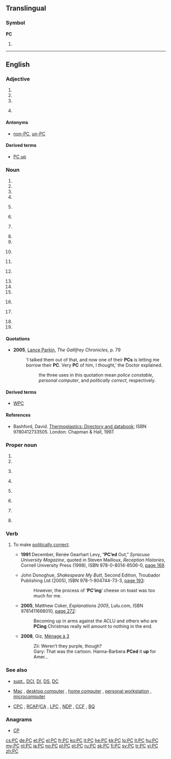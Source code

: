 {{also|pc|pC}}
==Translingual==

===Symbol===
'''PC'''

# {{SI-unit-abb|peta|coulomb|[[electric charge]]}}

----

==English==

===Adjective===
{{en-adj}}

# {{initialism of|[[partially]] [[continuous]]}}
# {{initialism of|politically correct}}
# {{initialism of|pro-choice}}
# {{Canada|politics|dated}} {{initialism of|Progressive Conservative}}

====Antonyms====
* {{sense|politically correct}} [[non-PC]], [[un-PC]]

====Derived terms====
* {{sense|politically correct}} [[#Verb|PC up]]

===Noun===
{{en-noun}}

# {{initialism of|personal computer}}
# {{initialism of|photocopy}}
# {{initialism of|player character}}
# {{initialism of|political correctness}}
# {{organic chemistry}} {{initialism of|polycarbonate}}
# {{initialism of|[[w:Posterior commissure|posterior commissure]]}}
# {{British|Canada}} {{initialism of|police constable}}
# {{initialism of|privy council}}
# {{initialism of|privy councillor}}
# {{US}} {{initialism of|probable cause}}
# {{initialism of|[[w:Probate Court|Probate Court]]}}
# {{context|TV}} {{initialism of|production code}}
# {{initialism of|Professional Corporation}}
# {{initialism of|progressive contextualization}}
# {{initialism of|pubococcygeus muscle}}
# {{computing}} {{initialism of|program counter}}
# {{Canada|politics|dated}} {{initialism of|Progressive Conservative}}
# {{initialism of|protective custody}}
# {{initialism of|private chat}}

====Quotations====
* '''2005''', [[w:Lance Parkin|Lance Parkin]], ''The Gallifrey Chronicles'', p. 79
*: ‘I talked them out of that, and now one of their '''PCs''' is letting me borrow their '''PC'''. Very '''PC''' of him, I thought,’ the Doctor explained.
*:: the three uses in this quotation mean ''police constable'', ''personal computer'', and ''politically correct'', respectively.

====Derived terms====
* {{sense|police constable}} [[WPC]]

====References====
* {{organic chemistry}} Bashford, David.  [http://books.google.com/books?id=ycLq-EYaE0QC&dq=a.+schulman&source=gbs_navlinks_s Thermoplastics: Directory and databook]; ISBN 9780412733505. London: Chapman & Hall, 1997.

===Proper noun===
{{en-proper noun}}

# {{initialism of|Proto-Celtic}}
# {{initialism of|[[w:Penn Central|Penn Central]]}}
# {{US|navy}} {{initialism of|[[w:Coastal Patrol|Coastal Patrol]]}}
# {{initialism of|[[w:Phrozen Crew|Phrozen Crew]]}}
# {{British|politics}} {{initialism of|[[w:Plaid Cymru|Plaid Cymru]]}}
# {{US}} {{initialism of|[[w:Presbyterian Church|Presbyterian Church]]}}
# {{Canada|politics}} {{initialism of|[[w:Progressive Canadian Party|Progressive Canadian Party]]}}
# {{Canada|politics|dated}} {{initialism of|Progressive Conservative Party}}

===Verb===
{{en-verb}}

# {{context|with ''up''}} To make [[politically correct]].
#* '''1991''' December, Renée Gearhart Levy, “'''PC’ed''' Out,” ''Syracuse University Magazine'', quoted in Steven Mailloux, ''Reception Histories'', Cornell University Press (1998), ISBN 978-0-8014-8506-0, [http://books.google.com/books?id=0GMcOD2Whq4C&pg=PA169&dq=PC'ed page 169].
#* {{ante|2005}} John Donoghue, ''Shakespeare My Butt'', Second Edition, Troubador Publishing Ltd (2005), ISBN 978-1-904744-73-3, [http://books.google.com/books?id=RZTrIQk_j5YC&pg=PA193&dq=PC'ing page 193]:
#*: However, the process of ‘'''PC’ing'''’ cheese on toast was too much for me.
#* '''2005''', Matthew Coker, ''Explanations 2005'', Lulu.com, ISBN 9781411668010, [http://books.google.com/books?id=pgPfBdXIy1EC&pg=PA272&dq=PCing page 272]:
#*: Becoming up in arms against the ACLU and others who are '''PCing''' Christmas really will amount to nothing in the end.
#* '''2008''', Giz, [http://www.menagea3.net/d/20081213.html Ménage à 3]
#*: Zii: Weren’t they purple, though?
#*: Gary: That was the cartoon.  Hanna-Barbera '''PCed''' it '''up''' for Amer…

===See also===
* {{sense|policing}} [[supt.]], [[DCI]], [[DI]], [[DS]], [[DC]]
* {{sense|computing}} [[Mac]] , [[desktop computer]] , [[home computer]] , [[personal workstation]] , [[microcomputer]]
* {{sense|Canadian politics}} [[CPC]] , [[RCAP]]/[[CA]] , [[LPC]] , [[NDP]] , [[CCF]] , [[BQ]]

===Anagrams===
* [[CP#English|CP]]

[[cs:PC]]
[[de:PC]]
[[et:PC]]
[[el:PC]]
[[fr:PC]]
[[ko:PC]]
[[it:PC]]
[[he:PC]]
[[kk:PC]]
[[lo:PC]]
[[lt:PC]]
[[hu:PC]]
[[my:PC]]
[[nl:PC]]
[[ja:PC]]
[[no:PC]]
[[pl:PC]]
[[pt:PC]]
[[ru:PC]]
[[sk:PC]]
[[fi:PC]]
[[sv:PC]]
[[tr:PC]]
[[vi:PC]]
[[zh:PC]]